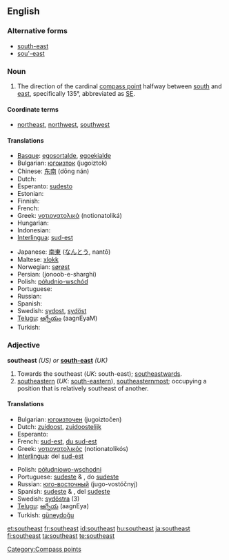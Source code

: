{{wikipedia|dab=southeast}}
==English==

===Alternative forms===
* [[south-east]]
* [[sou'-east]]

===Noun===
{{en-noun}}

# The direction of the cardinal [[compass point]] halfway between [[south]] and [[east]], specifically 135°, abbreviated as [[SE]].

====Coordinate terms====
* {{sense|compass point}} [[northeast]], [[northwest]], [[southwest]]

====Translations====
{{trans-top|compass point}}
* [[Basque]]: [[egosortalde]], [[egoekialde]]
* Bulgarian: [[югоизток]] (jugoiztok) {{m}}
* Chinese: [[东南]] (dōng nán)
* Dutch: {{t-|nl|zuidoosten|n}}
* Esperanto: [[sudesto]]
* Estonian: {{t-|et|kagu}}
* Finnish: {{t+|fi|kaakko}}
* French: {{t+|fr|sud-est|m}}
* Greek: [[νοτιονατολικά]] (notionatoliká)
* Hungarian: {{t+|hu|délkelet}}
* Indonesian: {{t-|id|tenggara|xs=Indonesian}}
* [[Interlingua]]: [[sud-est]]
{{trans-mid}}
* Japanese: [[南東]] ([[なんとう]], nantō)
* Maltese: [[xlokk]]
* Norwegian: [[sørøst]]
* Persian: {{fa-Arab|[[جنوب شرقی]]}} (jonoob-e-sharghi)
* Polish: [[półudnio-wschód]]
* Portuguese: {{t+|pt|sudeste|m}}
* Russian: {{t+|ru|юго-восток|m|tr=jugo-vostók|sc=Cyrl}}
* Spanish: {{t-|es|sureste|m}}
* Swedish: [[sydost]], [[sydöst]]
* [[Telugu]]: [[ఆగ్నేయం]] (aagnEyaM)
* Turkish: {{t+|tr|güneydoğu}}
{{trans-bottom}}

===Adjective===
'''southeast''' ''(US) or'' '''[[south-east]]''' ''(UK)''

# Towards the southeast (''UK'': south-east); [[southeastwards]].
# [[southeastern]] (''UK'': [[south-eastern]]), [[southeasternmost]]; occupying a position that is relatively southeast of another.

====Translations====
{{top}}
* Bulgarian: [[югоизточен]] (jugoiztočen) {{m}}
* Dutch: [[zuidoost]], [[zuidoostelijk]]
* Esperanto: {{t-|eo|sudesta|xs=Esperanto}}
* French: [[sud-est]], [[du sud-est]]
* Greek: [[νοτιονατολικός]] (notionatolikós)
* [[Interlingua]]: del [[sud-est]]
{{mid}}
* Polish: [[półudniowo-wschodni]]
* Portuguese: [[sudeste]] {{m}} & {{f}}, do [[sudeste]]
* Russian: [[юго-восточный]] (jugo-vostóčnyj)
* Spanish: [[sudeste]] {{m}} & {{f}}, del [[sudeste]]
* Swedish: [[sydöstra]] (3)
* [[Telugu]]: [[ఆగ్నేయ]] (aagnEya)
* Turkish: [[güneydoğu]]
{{bottom}}

[[Category:Compass points]]

[[et:southeast]]
[[fr:southeast]]
[[id:southeast]]
[[hu:southeast]]
[[ja:southeast]]
[[fi:southeast]]
[[ta:southeast]]
[[te:southeast]]
